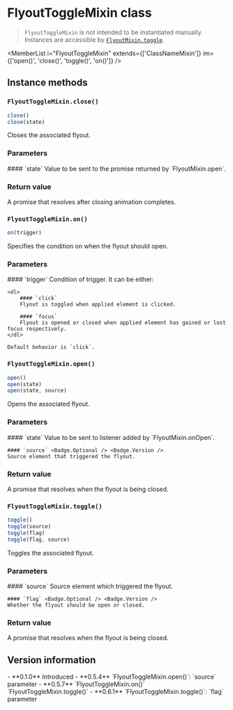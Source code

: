 <Module name="brew-js-react" />

# FlyoutToggleMixin class

> `FlyoutToggleMixin` is not intended to be instantiated manually. Instances are accessible by
  [`FlyoutMixin.toggle`](:).

<MemberList
    i="FlyoutToggleMixin"
    extends={['ClassNameMixin']}
    im={['open()', 'close()', 'toggle()', 'on()']}
/>

## Instance methods

### `FlyoutToggleMixin.close()`

```javascript
close()
close(state)
```

Closes the associated flyout.

### Parameters

<dl>
    #### `state` <Badge.Optional />
    Value to be sent to the promise returned by `FlyoutMixin.open`.

</dl>

### Return value

A promise that resolves after closing animation completes.

### `FlyoutToggleMixin.on()`

```javascript
on(trigger)
```

Specifies the condition on when the flyout should open.

### Parameters

<dl>
    #### `trigger`
    Condition of trigger. It can be either:

    <dl>
        #### `click`
        Flyout is toggled when applied element is clicked.

        #### `focus`
        Flyout is opened or closed when applied element has gained or lost focus respectively.
    </dl>

    Default behavior is `click`.
</dl>

### `FlyoutToggleMixin.open()`

```javascript
open()
open(state)
open(state, source)
```

Opens the associated flyout.

### Parameters

<dl>
    #### `state` <Badge.Optional />
    Value to be sent to listener added by `FlyoutMixin.onOpen`.

    #### `source` <Badge.Optional /> <Badge.Version />
    Source element that triggered the flyout.

</dl>

### Return value

A promise that resolves when the flyout is being closed.

### `FlyoutToggleMixin.toggle()`

```javascript
toggle()
toggle(source)
toggle(flag)
toggle(flag, source)
```

Toggles the associated flyout.

### Parameters

<dl>
    #### `source` <Badge.Optional />
    Source element which triggered the flyout.

    #### `flag` <Badge.Optional /> <Badge.Version />
    Whether the flyout should be open or closed.

</dl>

### Return value

A promise that resolves when the flyout is being closed.

## Version information

<VersionTimeline module="brew-js-react">
- **0.1.0** Introduced
- **0.5.4** `FlyoutToggleMixin.open()`: `source` parameter
- **0.5.7** `FlyoutToggleMixin.on()` <br/> `FlyoutToggleMixin.toggle()`
- **0.6.1** `FlyoutToggleMixin.toggle()`: `flag` parameter
</VersionTimeline>
